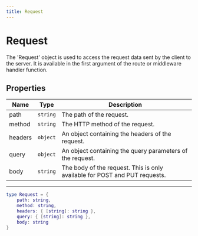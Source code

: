 ```yaml
---
title: Request
---
```


# Request

The 'Request' object is used to access the request data sent by the client to the server. It is available in the first argument of the route or middleware handler function.

## Properties

| Name    | Type     | Description                                                                |
| ------- | -------- | -------------------------------------------------------------------------- |
| path    | `string` | The path of the request.                                                   |
| method  | `string` | The HTTP method of the request.                                            |
| headers | `object` | An object containing the headers of the request.                           |
| query   | `object` | An object containing the query parameters of the request.                  |
| body    | `string` | The body of the request. This is only available for POST and PUT requests. |

---

```lua
type Request = {
    path: string,
    method: string,
    headers: { [string]: string },
    query: { [string]: string },
    body: string
}
```
